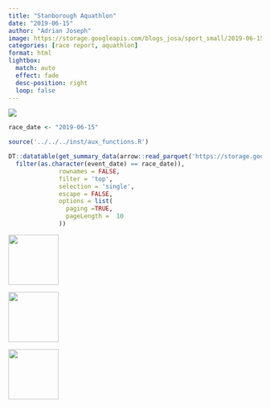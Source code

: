 ```yaml
---
title: "Stanborough Aquathlon"
date: "2019-06-15"
author: "Adrian Joseph"
image: https://storage.googleapis.com/blogs_josa/sport_small/2019-06-15_STANBOROUGH_AQUATHLON/img/00.png
categories: [race report, aquathlon]
format: html
lightbox:
  match: auto
  effect: fade
  desc-position: right
  loop: false
---
```

![](https://storage.googleapis.com/blogs_josa/sport_small/2019-06-15_STANBOROUGH_AQUATHLON/img/00.png)

```r
race_date <- "2019-06-15"

source('../../../inst/aux_functions.R')

DT::datatable(get_summary_data(arrow::read_parquet('https://storage.googleapis.com/blogs_josa/sport/parquets/main_dataset.parquet') |>
  filter(as.character(event_date) == race_date)),
              rownames = FALSE,
              filter = 'top',
              selection = 'single',
              escape = FALSE,
              options = list(
                paging =TRUE,
                pageLength =  10
              ))
```

::: {layout-ncol=4}
![](https://storage.googleapis.com/blogs_josa/sport_small/2019-06-15_STANBOROUGH_AQUATHLON/img/00.png){ width="100" group="hi" }

![](https://storage.googleapis.com/blogs_josa/sport_small/2019-06-15_STANBOROUGH_AQUATHLON/img/01.png){ width="100" group="hi" }

![](https://storage.googleapis.com/blogs_josa/sport_small/2019-06-15_STANBOROUGH_AQUATHLON/img/02.png){ width="100" group="hi" }


:::
